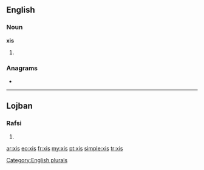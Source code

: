 ==English==

===Noun===
'''xis'''

# {{plural of|[[xi]]}}

===Anagrams===
* {{l|en|six}}

[[Category:English plurals]]

----

==Lojban==

===Rafsi===
{{jbo-rafsi}}

# {{rafsi of|xriso}}

[[ar:xis]]
[[eo:xis]]
[[fr:xis]]
[[my:xis]]
[[pt:xis]]
[[simple:xis]]
[[tr:xis]]